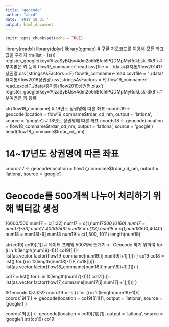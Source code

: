 ```yaml
---
title: "geocode"
author: "abcd"
date: '2019 10 31 '
output: html_document
---
```


```r
knitr::opts_chunk$set(echo = TRUE)
```


library(readxl)
library(dplyr)
library(ggmap)
# 구글 지오코드를 이용해 모든  좌표값을 구하자
rm(list = ls())
register_google(key='AIzaSyBQsv4dm2o6hBfchlPQDMpMyRdkLsk-3k8') # 부여받은 키 등록
flow17_comname<-read.csv(file = '../data/휴지통/flow201417상권명.csv',stringsAsFactors = F)
flow18_comname<-read.csv(file = '../data/휴지통/flow2018상권명.csv',stringsAsFactors = F)
flow19_comname<-read_excel('../data/휴지통/flow2019상권명.xlsx')
register_google(key='AIzaSyBQsv4dm2o6hBfchlPQDMpMyRdkLsk-3k8') # 부여받은 키 등록

str(flow19_comname)
# 19년도 상권명에 따른 좌표
coords19 <- geocode(location = flow19_comname$trdar_cd_nm, 
                          output = 'latlona',
                          source = 'google')
# 18년도 상권명에 따른 좌표
coords18 <- geocode(location = flow18_comname$trdar_cd_nm, 
                    output = 'latlona',
                    source = 'google')
head(flow18_comname$trdar_cd_nm)

# 14~17년도 상권명에 따른 좌표
coords17 <- geocode(location = flow17_comname$trdar_cd_nm, 
                    output = 'latlona',
                    source = 'google')

# Geocode를 500개씩 나누어 처리하기 위해 벡터값 생성
16000/500
num17 = c(1:32)
num17 = c(1,num17*500,16160)
num17 = num17[-33]
num17
4000/500
num18 = c(1:8)
num18 = c(1,num18*500,4040)
num18 = num18[-9]
num18
num19 = c(1,500, 1011)
length(num19)

str(co19)
co19[[1]]
# 데이터 프레임 500개씩 쪼개기 <- Geocode 하기 위하여
for (i in 1:(length(num19)-1)){
  co19[[i]]= list(as.vector.factor(flow19_comname[num19[i]:num19[i+1],1]))
}
co19
co18 = list()
for (i in 1:(length(num18)-1)){
  co18[[i]]= list(as.vector.factor(flow18_comname[num18[i]:num18[i+1],1]))
  }

co17 = list()
for (i in 1:(length(num17)-1)){
  co17[[i]]= list(as.vector.factor(flow17_comname[num17[i]:num17[i+1],1]))
}

#Geocode 다시하자
coord19 = list()
for (i in 1:(length(num19)-1)){
  coords19[[i]] <- geocode(location = co19[[i]][1], 
                      output = 'latlona',
                      source = 'google')
}

coords19[[i]] <- geocode(location = co19[[1]][1], 
                         output = 'latlona',
                         source = 'google')
str(co19)
co19


